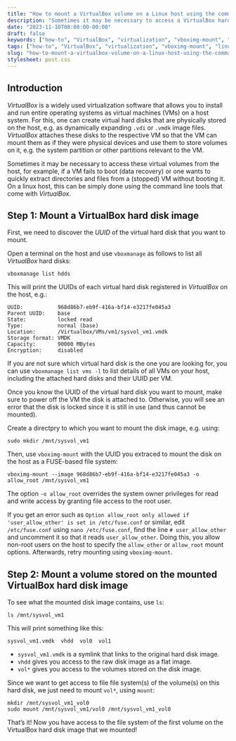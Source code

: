 ```yaml
---
title: "How to mount a VirtualBox volume on a Linux host using the command line"
description: "Sometimes it may be necessary to access a VirtualBox hard drive from the host command line. This article describes, how this can be done using vboximg-mount."
date: "2023-11-10T08:00:00-00:00"
draft: false
keywords: ["how-to", "VirtualBox", "virtualization", "vboximg-mount", "linux", "sysadmin"]
tags: ["how-to", "VirtualBox", "virtualization", "vboximg-mount", "linux", "sysadmin"]
slug: "how-to-mount-a-virtualbox-volume-on-a-linux-host-using-the-command-line"
stylesheet: post.css
---
```



## Introduction

*VirtualBox* is a widely used virtualization software that allows you to install and run entire operating systems as virtual machines (VMs) on a host system. For this, one can create virtual hard disks that are physically stored on the host, e.g. as dynamically expanding `.vdi` or `.vmdk` image files. *VirtualBox* attaches these disks to the respective VM so that the VM can mount them as if they were physical devices and use them to store volumes on it, e.g. the system partition or other partitions relevant to the VM.

Sometimes it may be necessary to access these virtual volumes from the host, for example, if a VM fails to boot (data recovery) or one wants to quickly extract directories and files from a (stopped) VM without booting it. On a linux host, this can be simply done using the command line tools that come with *VirtualBox*.

## Step 1: Mount a VirtualBox hard disk image

First, we need to discover the *UUID* of the virtual hard disk that you want to mount. 

Open a terminal on the host and use `vboxmanage` as follows to list all *VirtualBox* hard disks:

```
vboxmanage list hdds
```

This will print the UUIDs of each virtual hard disk registered in *VirtualBox* on the host, e.g.:

```
UUID:           968d86b7-eb9f-416a-bf14-e3217fe045a3
Parent UUID:    base
State:          locked read
Type:           normal (base)
Location:       /Virtualbox/VMs/vm1/sysvol_vm1.vmdk
Storage format: VMDK
Capacity:       90000 MBytes
Encryption:     disabled
```

If you are not sure which virtual hard disk is the one you are looking for, you can use `vboxmanage list vms -l` to list details of all VMs on your host, including the attached hard disks and their UUID per VM.

Once you know the UUID of the virtual hard disk you want to mount, make sure to power off the VM the disk is attached to. Otherwise, you will see an error that the disk is locked since it is still in use (and thus cannot be mounted).

Create a directpry to which you want to mount the disk image, e.g. using:

```
sudo mkdir /mnt/sysvol_vm1
```

Then, use `vboximg-mount` with the UUID you extraced to mount the disk on the host as a FUSE-based file system:

```
vboximg-mount --image 968d86b7-eb9f-416a-bf14-e3217fe045a3 -o allow_root /mnt/sysvol_vm1
```

The option `-o allow_root` overrides the system owner privileges for read and write access by granting file access to the root user.

If you get an error such as `Option allow_root only allowed if 'user_allow_other' is set in /etc/fuse.conf` or similar, edit `/etc/fuse.conf` using `nano /etc/fuse.conf`, find the line `# user_allow_other` and uncomment it so that it reads `user_allow_other`. Doing this, you allow non-root users on the host to specify the `allow_other` or `allow_root` mount options. Afterwards, retry mounting using `vboximg-mount`.

## Step 2: Mount a volume stored on the mounted VirtualBox hard disk image

To see what the mounted disk image contains, use `ls`:

```
ls /mnt/sysvol_vm1
```

This will print something like this:

```
sysvol_vm1.vmdk  vhdd  vol0  vol1
```

* `sysvol_vm1.vmdk` is a symlink that links to the original hard disk image.
* `vhdd` gives you access to the raw disk image as a flat image.
* `vol*` gives you access to the volumes stored on the disk image.

Since we want to get access to file file system(s) of the volume(s) on this hard disk, we just need to mount `vol*`, using `mount`:

```
mkdir /mnt/sysvol_vm1_vol0
sudo mount /mnt/sysvol_vm1/vol0 /mnt/sysvol_vm1_vol0
```

That's it! Now you have access to the file system of the first volume on the VirtualBox hard disk image that we mounted!


